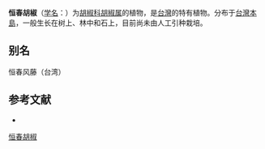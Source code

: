 {{Speciesbox
| name = 恒春胡椒
| status = 
| status_system = 
| image =
| genus = Piper
| species = kawakamii
| authority = Hayata
}}

'''恒春胡椒'''（[[学名|学名]]：{{lang|la|''Piper kawakamii''}}）为[[胡椒科|胡椒科]][[胡椒属|胡椒属]]的植物，是[[台灣|台灣]]的特有植物。分布于[[台灣島|台灣本島]]，一般生长在树上、林中和石上，目前尚未由人工引种栽培。

== 别名 ==
恒春风藤（台湾）

== 参考文献 ==
<div class="references-small">
* {{cite web| url =http://www.bioinfo.cn/db05/KmzwSpecies.php?action=view&id=16953| title =恒春胡椒| work =《中国高等植物数据库全库》| publisher =中国科学院微生物研究所| author =昆明植物研究所| accessdate =2009-02-25| deadurl =yes| archiveurl =https://web.archive.org/web/20160305040354/http://www.bioinfo.cn/db05/KmzwSpecies.php?action=view&id=16953| archivedate =2016-03-05}}
</div>
{{Taxonbar|from=Q11072927}}

[[Category:胡椒属|恒春胡椒]]


{{植物小作品}}